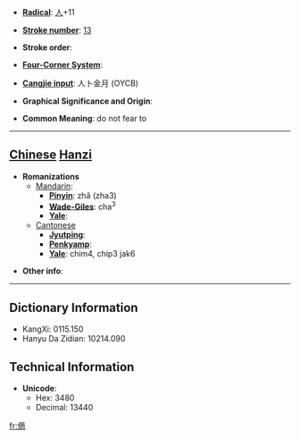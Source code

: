 * '''[[Wiktionary:Chinese radical index| Radical]]''': [[Wiktionary:Chinese radical index 人|人]]+11

* '''[[Wiktionary:Chinese total strokes index|Stroke number]]''': [[Wiktionary:Chinese total strokes index 13|13]]

* '''Stroke order''': 

* '''[[Wiktionary:Chinese four corner index|Four-Corner System]]''': 

* '''[[Wiktionary:Chinese Cangjie index|Cangjie input]]''': 人卜金月 (OYCB)

* '''Graphical Significance and Origin''': 

* '''Common Meaning''': do not fear to

----

== [[Chinese]] [[Hanzi]] ==

* '''Romanizations'''
** [[Mandarin]]:
*** '''[[Pinyin]]''': zhǎ (zha3)
*** '''[[Wade-Giles]]''': cha<sup>3</sup>
*** '''[[Yale]]''': 
**[[Cantonese]]
***'''[[Jyutping]]''':
***'''[[Penkyamp]]''': 
***'''[[Yale]]''': chim4, chip3 jak6

* '''Other info''': 

----

== Dictionary Information ==

* KangXi: 0115.150
* Hanyu Da Zidian: 10214.090

== Technical Information ==

* '''Unicode''':
** Hex: 3480
** Decimal: 13440
[[fr:㒀]]